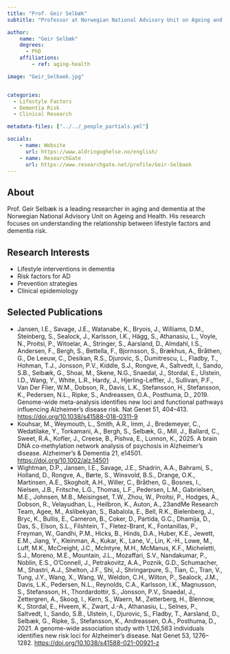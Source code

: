 ```yaml
---
title: "Prof. Geir Selbæk"
subtitle: "Professor at Norwegian National Advisory Unit on Ageing and Health"

author:
    name: "Geir Selbæk"
    degrees:
      - PhD
    affiliations:
        - ref: aging-health

image: "Geir_Selbaek.jpg"


categories:
  - Lifestyle Factors
  - Dementia Risk
  - Clinical Research

metadata-files: ["../../_people_partials.yml"]

socials:
    - name: Website
      url: https://www.aldringoghelse.no/english/
    - name: ResearchGate
      url: https://www.researchgate.net/profile/Geir-Selbaek
---
```


## About

Prof. Geir Selbæk is a leading researcher in aging and dementia at the Norwegian National Advisory Unit on Ageing and Health. His research focuses on understanding the relationship between lifestyle factors and dementia risk.

## Research Interests

- Lifestyle interventions in dementia
- Risk factors for AD
- Prevention strategies
- Clinical epidemiology

## Selected Publications

- Jansen, I.E., Savage, J.E., Watanabe, K., Bryois, J., Williams, D.M., Steinberg, S., Sealock, J., Karlsson, I.K., Hägg, S., Athanasiu, L., Voyle, N., Proitsi, P., Witoelar, A., Stringer, S., Aarsland, D., Almdahl, I.S., Andersen, F., Bergh, S., Bettella, F., Bjornsson, S., Brækhus, A., Bråthen, G., De Leeuw, C., Desikan, R.S., Djurovic, S., Dumitrescu, L., Fladby, T., Hohman, T.J., Jonsson, P.V., Kiddle, S.J., Rongve, A., Saltvedt, I., Sando, S.B., Selbæk, G., Shoai, M., Skene, N.G., Snaedal, J., Stordal, E., Ulstein, I.D., Wang, Y., White, L.R., Hardy, J., Hjerling-Leffler, J., Sullivan, P.F., Van Der Flier, W.M., Dobson, R., Davis, L.K., Stefansson, H., Stefansson, K., Pedersen, N.L., Ripke, S., Andreassen, O.A., Posthuma, D., 2019. Genome-wide meta-analysis identifies new loci and functional pathways influencing Alzheimer’s disease risk. Nat Genet 51, 404–413. [https://doi.org/10.1038/s41588-018-0311-9](https://doi.org/10.1038/s41588-018-0311-9)
- Kouhsar, M., Weymouth, L., Smith, A.R., Imm, J., Bredemeyer, C., Wedatilake, Y., Torkamani, A., Bergh, S., Selbæk, G., Mill, J., Ballard, C., Sweet, R.A., Kofler, J., Creese, B., Pishva, E., Lunnon, K., 2025. A brain DNA co‐methylation network analysis of psychosis in Alzheimer’s disease. Alzheimer’s &amp; Dementia 21, e14501. [https://doi.org/10.1002/alz.14501](https://doi.org/10.1002/alz.14501)
- Wightman, D.P., Jansen, I.E., Savage, J.E., Shadrin, A.A., Bahrami, S., Holland, D., Rongve, A., Børte, S., Winsvold, B.S., Drange, O.K., Martinsen, A.E., Skogholt, A.H., Willer, C., Bråthen, G., Bosnes, I., Nielsen, J.B., Fritsche, L.G., Thomas, L.F., Pedersen, L.M., Gabrielsen, M.E., Johnsen, M.B., Meisingset, T.W., Zhou, W., Proitsi, P., Hodges, A., Dobson, R., Velayudhan, L., Heilbron, K., Auton, A., 23andMe Research Team, Agee, M., Aslibekyan, S., Babalola, E., Bell, R.K., Bielenberg, J., Bryc, K., Bullis, E., Cameron, B., Coker, D., Partida, G.C., Dhamija, D., Das, S., Elson, S.L., Filshtein, T., Fletez-Brant, K., Fontanillas, P., Freyman, W., Gandhi, P.M., Hicks, B., Hinds, D.A., Huber, K.E., Jewett, E.M., Jiang, Y., Kleinman, A., Kukar, K., Lane, V., Lin, K.-H., Lowe, M., Luff, M.K., McCreight, J.C., McIntyre, M.H., McManus, K.F., Micheletti, S.J., Moreno, M.E., Mountain, J.L., Mozaffari, S.V., Nandakumar, P., Noblin, E.S., O’Connell, J., Petrakovitz, A.A., Poznik, G.D., Schumacher, M., Shastri, A.J., Shelton, J.F., Shi, J., Shringarpure, S., Tian, C., Tran, V., Tung, J.Y., Wang, X., Wang, W., Weldon, C.H., Wilton, P., Sealock, J.M., Davis, L.K., Pedersen, N.L., Reynolds, C.A., Karlsson, I.K., Magnusson, S., Stefansson, H., Thordardottir, S., Jonsson, P.V., Snaedal, J., Zettergren, A., Skoog, I., Kern, S., Waern, M., Zetterberg, H., Blennow, K., Stordal, E., Hveem, K., Zwart, J.-A., Athanasiu, L., Selnes, P., Saltvedt, I., Sando, S.B., Ulstein, I., Djurovic, S., Fladby, T., Aarsland, D., Selbæk, G., Ripke, S., Stefansson, K., Andreassen, O.A., Posthuma, D., 2021. A genome-wide association study with 1,126,563 individuals identifies new risk loci for Alzheimer’s disease. Nat Genet 53, 1276–1282. [https://doi.org/10.1038/s41588-021-00921-z](https://doi.org/10.1038/s41588-021-00921-z)

